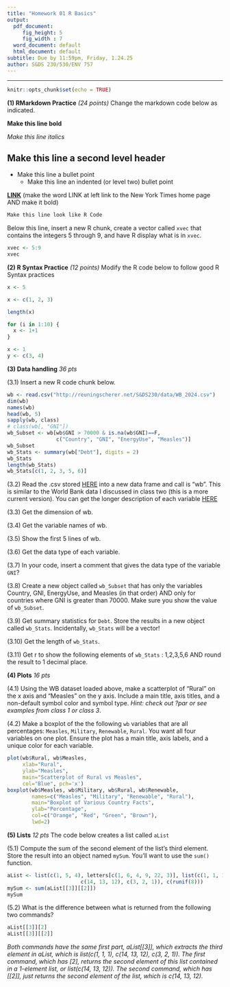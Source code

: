 ```yaml
---
title: "Homework 01 R Basics"
output:
  pdf_document: 
     fig_height: 5
     fig_width : 7
  word_document: default
  html_document: default
subtitle: Due by 11:59pm, Friday, 1.24.25
author: S&DS 230/530/ENV 757
---
```


------------------------------------------------------------------------

```r
knitr::opts_chunk$set(echo = TRUE)
```

**(1) RMarkdown Practice** *(24 points)* Change the markdown code below as indicated.

**Make this line bold**

*Make this line italics*

## Make this line a second level header

-   Make this line a bullet point
    -   Make this line an indented (or level two) bullet point

[**LINK**](https://www.nytimes.com/) (make the word LINK at left link to the New York Times home page AND make it bold)

``` r
Make this line look like R Code
```

Below this line, insert a new R chunk, create a vector called `xvec` that contains the integers 5 through 9, and have R display what is in `xvec`.

```r
xvec <- 5:9
xvec
```

**(2) R Syntax Practice** *(12 points)* Modify the R code below to follow good R Syntax practices

```r
x <- 5

x <- c(1, 2, 3)

length(x)

for (i in 1:10) {
  x <- 1+1
}

x <- 1
y <- c(3, 4)

```

**(3) Data handling** *36 pts*

(3.1) Insert a new R code chunk below.

```r
wb <- read.csv("http://reuningscherer.net/S&DS230/data/WB_2024.csv")
dim(wb)
names(wb)
head(wb, 5)
sapply(wb, class)
# class(wb[, "GNI"])
wb_Subset <- wb[wb$GNI > 70000 & is.na(wb$GNI)==F,
                c("Country", "GNI", "EnergyUse", "Measles")]
wb_Subset
wb_Stats <- summary(wb["Debt"], digits = 2)
wb_Stats
length(wb_Stats)
wb_Stats[c(1, 2, 3, 5, 6)]
```

(3.2) Read the .csv stored [HERE](http://reuningscherer.net/S&DS230/data/WB_2024.csv) into a new data frame and call is "wb". This is similar to the World Bank data I discussed in class two (this is a more current version). You can get the longer description of each variable [HERE](http://reuningscherer.net/S&DS230/data/WB_2024_NMS.csv)

(3.3) Get the dimension of wb.

(3.4) Get the variable names of wb.

(3.5) Show the first 5 lines of wb.

(3.6) Get the data type of each variable.

(3.7) In your code, insert a comment that gives the data type of the variable `GNI`?

(3.8) Create a new object called `wb_Subset` that has only the variables Country, GNI, EnergyUse, and Measles (in that order) AND only for countries where GNI is greater than 70000. Make sure you show the value of `wb_Subset`.

(3.9) Get summary statistics for `Debt`. Store the results in a new object called `wb_Stats`. Incidentally, `wb_Stats` will be a vector!

(3.10) Get the length of `wb_Stats`.

(3.11) Get r to show the following elements of `wb_Stats` : 1,2,3,5,6 AND round the result to 1 decimal place.

**(4) Plots** *16 pts*

(4.1) Using the WB dataset loaded above, make a scatterplot of "Rural" on the x axis and "Measles" on the y axis. Include a main title, axis titles, and a non-default symbol color and symbol type. *Hint: check out ?par or see examples from class 1 or class 3*.

(4.2) Make a boxplot of the the following `wb` variables that are all percentages: `Measles`, `Military`, `Renewable`, `Rural`. You want all four variables on one plot. Ensure the plot has a main title, axis labels, and a unique color for each variable.

```r
plot(wb$Rural, wb$Measles, 
     xlab="Rural", 
     ylab="Measles", 
     main="Scatterplot of Rural vs Measles", 
     col="Blue", pch='x')
boxplot(wb$Measles, wb$Military, wb$Rural, wb$Renewable, 
        names=c("Measles", "Military", "Renewable", "Rural"), 
        main="Boxplot of Various Country Facts",
        ylab="Percentage",
        col=c("Orange", "Red", "Green", "Brown"), 
        lwd=2)
```

**(5) Lists** *12 pts* The code below creates a list called `aList`

(5.1) Compute the sum of the second element of the list's third element. Store the result into an object named `mySum`. You'll want to use the `sum()` function.

```r
aList <- list(c(1, 5, 4), letters[c(1, 6, 4, 9, 22, 3)], list(c(1, 1, 1), 
                        c(14, 13, 12), c(3, 2, 1)), c(runif(8)))
mySum <- sum(aList[[3]][[2]])
mySum
```

(5.2) What is the difference between what is returned from the following two commands?

```r

aList[[3]][2]
aList[[3]][[2]]
```

*Both commands have the same first part, aList[[3]], which extracts the third element in aList, which is list(c(1, 1, 1), c(14, 13, 12), c(3, 2, 1)). The first command, which has [2], returns the second element of this list contained in a 1-element list, or list(c(14, 13, 12)). The second command, which has [[2]], just returns the second element of the list, which is c(14, 13, 12).*

 \
     
